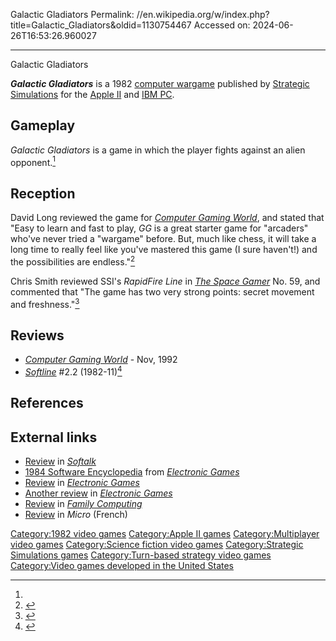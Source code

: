 Galactic Gladiators
Permalink: //en.wikipedia.org/w/index.php?title=Galactic_Gladiators&oldid=1130754467
Accessed on: 2024-06-26T16:53:26.960027



------
Galactic Gladiators
{{Short description|1982 video game}} 
{{Infobox video game
| collapsible = 
| state = 
| italic title = 
| title = Galactic Gladiators
| image = Galactic Gladiators cover.jpg
| alt = 
| caption = 
| developer = 
| publisher = [[Strategic Simulations]]
| series = 
| engine = 
| platforms = [[Apple II series|Apple II]], [[IBM Personal Computer|IBM PC]]
| released = 1982
| genre = [[Computer wargame]]
| modes = 
}}

'''''Galactic Gladiators''''' is a 1982 [[computer wargame]] published by [[Strategic Simulations]] for the [[Apple II series|Apple II]] and [[IBM Personal Computer|IBM PC]].

==Gameplay==
''Galactic Gladiators'' is a game in which the player fights against an alien opponent.<ref name="CGW6"/>

==Reception==
David Long reviewed the game for ''[[Computer Gaming World]]'', and stated that "Easy to learn and fast to play, ''GG'' is a great starter game for "arcaders" who've never tried a "wargame" before. But, much like chess, it will take a long time to really feel like you've mastered this game (I sure haven't!) and the possibilities are endless."<ref name="CGW6">{{cite magazine |last=Long |first=David |title=Galactic Gladiators: Individual Combat in the 28th Century |magazine=Computer Gaming World |date=September–October 1982 |volume=1 |issue=6 |pages=20, 45}}</ref>

Chris Smith reviewed SSI's ''RapidFire Line'' in ''[[The Space Gamer]]'' No. 59, and commented that "The game has two very strong points: secret movement and freshness."<ref name="SG">{{cite journal|last= Smith |first= Chris |date=January 1983 |title=SSI's RapidFire Line: Featured Review|journal=[[The Space Gamer]]|publisher=[[Steve Jackson Games]]|issue=59|pages=14–15}}</ref>

==Reviews==
*''[[Computer Gaming World]]'' - Nov, 1992
*''[[Softline (magazine)|Softline]]'' #2.2 (1982-11)<ref>{{cite web | url=https://archive.org/details/Softline_1982_11/page/n21/mode/2up | title=Softline 1982 11 }}</ref>

==References==
{{reflist}}

==External links==
*[https://archive.org/details/softalkv2n12aug1982/page/104/mode/2up Review] in ''[[Softalk]]''
*[https://archive.org/stream/RetroGameMagazineOneShots/1984%20Software%20Encyclopedia%20%281983%29%20Over%20900%20Descriptions%20and%20Ratings#page/n17/mode/2up 1984 Software Encyclopedia] from ''[[Electronic Games]]''
*[https://archive.org/stream/ElectronicGames/Electronic%20Games%20Issue%2010%20%28December%201982%29#page/n73/mode/2up Review] in ''[[Electronic Games]]''
*[https://archive.org/stream/ElectronicGames/Electronic%20Games%20Issue%2017%20%28July%201983%29#page/n81/mode/2up Another review] in ''[[Electronic Games]]''
*[https://archive.org/details/family-computing-17/page/n117/mode/2up Review] in ''[[Family Computing]]''
*[https://archive.org/details/Micro7-05/page/n115/mode/2up Review] in ''Micro'' (French)

[[Category:1982 video games]]
[[Category:Apple II games]]
[[Category:Multiplayer video games]]
[[Category:Science fiction video games]]
[[Category:Strategic Simulations games]]
[[Category:Turn-based strategy video games]]
[[Category:Video games developed in the United States]]